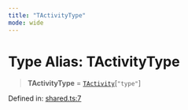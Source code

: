```yaml
---
title: "TActivityType"
mode: wide
---
```

  
# Type Alias: TActivityType

> **TActivityType** = [`TActivity`](../TActivity/readme)\[`"type"`\]

Defined in: [shared.ts:7](https://github.com/tkhq/sdk/blob/ee72856c3f450731d7501ab05001215768b71500/packages/http/src/shared.ts#L7)

